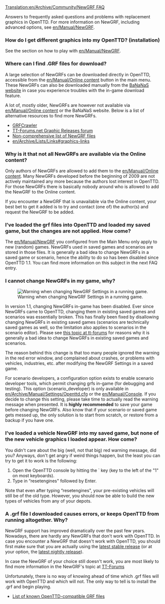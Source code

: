[[Translation:en/Archive/Community/NewGRF FAQ]]

{{en/Feature|0.4}}

Answers to frequently asked questions and problems with replacement graphics in OpenTTD.  For more information on NewGRF, including advanced options, see [[en/Manual/NewGRF]].

===How do I get different graphics into my OpenTTD? (installation)===
See the section on how to play with [[en/Manual/NewGRF]].

===Where can I find .GRF files for download?===

A large selection of NewGRFs can be downloaded directly in OpenTTD, accessible from the [[en/Manual/Online content]] button in the main menu. These NewGRFs can also be downloaded manually from the [http://bananas.openttd.org/ BaNaNaS website] in case you experience troubles with the in-game download feature.

A lot of, mostly older, NewGRFs are however not available via [[en/Manual/Online content]] or the BaNaNaS website. Below is a list of alternative resources to find more NewGRFs.

* [http://grfcrawler.tt-forums.net/ GRFCrawler]
* [http://www.tt-forums.net/viewforum.php?f=67 TT-Forums.net Graphic Releases forum]
* [[en/Community/NewGRF/Main Page|Non-comprehensive list of NewGRF files]]
* [[en/Archive/Lists/Links#graphics-links]]

===Why is it that not all NewGRFs are available via the Online content?===

Only authors of NewGRFs are allowed to add them to the [[en/Manual/Online content]]. Many NewGRFs developed before the beginning of 2009 are not actively maintained any more because the authors lost interest in OpenTTD. For those NewGRFs there is basically nobody around who is allowed to add the NewGRF to the Online content.

If you encounter a NewGRF that is unavailable via the Online content, your best bet to get it added is to try and contact (one of) the author(s) and request the NewGRF to be added.

===I’ve loaded the grf files into OpenTTD and loaded my saved game, but the changes are not applied. How come?===

The [[en/Manual/NewGRF]] you configured from the Main Menu only apply to new (random) games. NewGRFs used in saved games and scenarios are stored in those files. It is generally a bad idea to change NewGRFs in a saved game or scenario, hence the ability to do so has been disabled since OpenTTD 1.1. You can find more information on this subject in the next FAQ entry.

===I cannot change NewGRFs in my game, why?===
[[File:en/Archive/Community/Newgrf warning.png|frame|right|Warning when changing NewGRF Settings in a running game.]]

In version 1.1, changing NewGRFs in-game has been disabled. Ever since NewGRFs came to OpenTTD, changing them in existing saved games and scenarios was essentially broken. This has finally been fixed by disallowing changing NewGRFs in existing saved games (scenarios are technically saved games as well, so the limitation also applies to scenarios in the scenario editor). Please see [https://www.tt-forums.net/viewtopic.php?t=90609 this topic at tt-forums] for reasons why it is generally a bad idea to change NewGRFs in existing saved games and scenarios.

The reason behind this change is that too many people ignored the warning in the red error window, and complained about crashes, or problems with vehicles, industries, etc. after modifying the NewGRF Settings in a saved game.

For scenario developers, a configuration option exists to enable scenario developer tools, which permit changing grfs in-game (for debugging and testing). This option (scenario_developer) is only available in [[en/Archive/Manual/Settings/Openttd.cfg]] or the [[en/Manual/Console]]. If you decide to change this setting, please take time to actually read the warning message when presented. It is '''highly recommended''' to save your game before changing NewGRFs. Also know that if your scenario or saved game gets messed up, the only solution is to start from scratch, or restore from a backup if you have one.

===I’ve loaded a vehicle NewGRF into my saved game, but none of the new vehicle graphics I loaded appear. How come?===

You didn't care about the big (well, not that big) red warning message, did you? Anyways, don't get angry if weird things happen, but the least you can try to get it to work is the following:

# Open the OpenTTD console by hitting the ` key (key to the left of the "1" on most keyboards).
# Type in “resetengines" followed by Enter.

Note that even after typing “resetengines", your pre-existing vehicles will still be of the old type.  However, you should now be able to build the new types of vehicles from any of your depots.

===A .grf file I downloaded causes errors, or keeps OpenTTD from running altogether.  Why?===

NewGRF support has improved dramatically over the past few years. Nowadays, there are hardly any NewGRFs that don't work with OpenTTD. In case you encounter a NewGRF that doesn't work with OpenTTD, you should first make sure that you are actually using the [http://www.openttd.org/en/download-stable latest stable release] (or at your option, the [http://www.openttd.org/en/download-trunk latest nightly release]).

In case the NewGRF of your choice still doesn't work, you are most likely to find more information in the NewGRF's topic at [http://www.tt-forums.net/viewforum.php?f=66 TT-Forums]

Unfortunately, there is no way of knowing ahead of time which .grf files will work with OpenTTD and which will not.  The only way to tell is to install the .grf and begin playing.

* [[en/Community/NewGRF/Main Page|List of known OpenTTD-compatible GRF files]]






